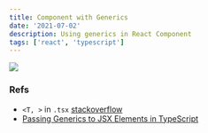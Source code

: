 ```yaml
---
title: Component with Generics
date: '2021-07-02'
description: Using generics in React Component
tags: ['react', 'typescript']
---
```


![](https://i.imgur.com/aXqNK9N.png)

### Refs

- `<T, >` in `.tsx` [stackoverflow](https://stackoverflow.com/questions/32308370/what-is-the-syntax-for-typescript-arrow-functions-with-generics)
- [Passing Generics to JSX Elements in TypeScript](https://mariusschulz.com/blog/passing-generics-to-jsx-elements-in-typescript)
